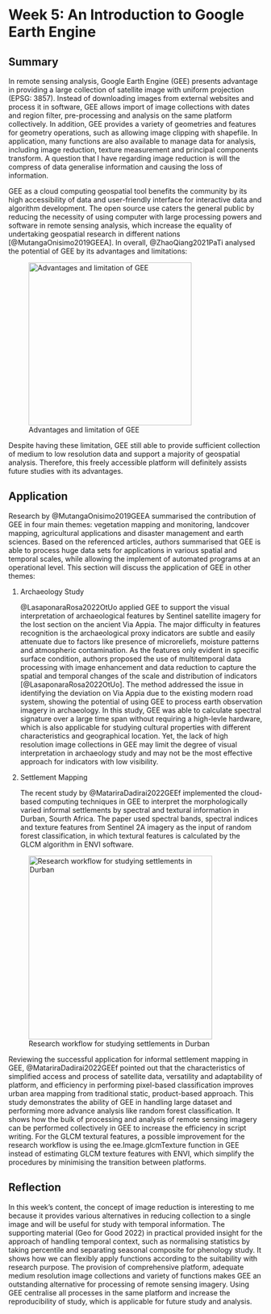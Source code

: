 # Week 5: An Introduction to Google Earth Engine

## Summary

In remote sensing analysis, Google Earth Engine (GEE) presents advantage in providing a large collection of satellite image with uniform projection (EPSG: 3857). Instead of downloading images from external websites and process it in software, GEE allows import of image collections with dates and region filter, pre-processing and analysis on the same platform collectively. In addition, GEE provides a variety of geometries and features for geometry operations, such as allowing image clipping with shapefile. In application, many functions are also available to manage data for analysis, including image reduction, texture measurement and principal components transform. A question that I have regarding image reduction is will the compress of data generalise information and causing the loss of information.

GEE as a cloud computing geospatial tool benefits the community by its high accessibility of data and user-friendly interface for interactive data and algorithm development. The open source use caters the general public by reducing the necessity of using computer with large processing powers and software in remote sensing analysis, which increase the equality of undertaking geospatial research in different nations [@MutangaOnisimo2019GEEA]. In overall, @ZhaoQiang2021PaTi analysed the potential of GEE by its advantages and limitations:

![Advantages and limitation of GEE](img/Capture_8.JPG){fig-align="center" width="323"}

Despite having these limitation, GEE still able to provide sufficient collection of medium to low resolution data and support a majority of geospatial analysis. Therefore, this freely accessible platform will definitely assists future studies with its advantages.

## Application

Research by @MutangaOnisimo2019GEEA summarised the contribution of GEE in four main themes: vegetation mapping and monitoring, landcover mapping, agricultural applications and disaster management and earth sciences. Based on the referenced articles, authors summarised that GEE is able to process huge data sets for applications in various spatial and temporal scales, while allowing the implement of automated programs at an operational level. This section will discuss the application of GEE in other themes:

1.  Archaeology Study

    @LasaponaraRosa2022OtUo applied GEE to support the visual interpretation of archaeological features by Sentinel satellite imagery for the lost section on the ancient Via Appia. The major difficulty in features recognition is the archaeological proxy indicators are subtle and easily attenuate due to factors like presence of microreliefs, moisture patterns and atmospheric contamination. As the features only evident in specific surface condition, authors proposed the use of multitemporal data processing with image enhancement and data reduction to capture the spatial and temporal changes of the scale and distribution of indicators [@LasaponaraRosa2022OtUo]. The method addressed the issue in identifying the deviation on Via Appia due to the existing modern road system, showing the potential of using GEE to process earth observation imagery in archaeology. In this study, GEE was able to calculate spectral signature over a large time span without requiring a high-levle hardware, which is also applicable for studying cultural properties with different characteristics and geographical location. Yet, the lack of high resolution image collections in GEE may limit the degree of visual interpretation in archaeology study and may not be the most effective approach for indicators with low visibility.

2.  Settlement Mapping

    The recent study by @MatariraDadirai2022GEEf implemented the cloud-based computing techniques in GEE to interpret the morphologically varied informal settlements by spectral and textural information in Durban, Sourth Africa. The paper used spectral bands, spectral indices and texture features from Sentinel 2A imagery as the input of random forest classification, in which textural features is calculated by the GLCM algorithm in ENVI software.

![Research workflow for studying settlements in Durban](img/Capture_9.JPG){fig-align="center" width="364"}

Reviewing the successful application for informal settlement mapping in GEE, @MatariraDadirai2022GEEf pointed out that the characteristics of simplified access and process of satellite data, versatility and adaptability of platform, and efficiency in performing pixel-based classification improves urban area mapping from traditional static, product-based approach. This study demonstrates the ability of GEE in handling large dataset and performing more advance analysis like random forest classification. It shows how the bulk of processing and analysis of remote sensing imagery can be performed collectively in GEE to increase the efficiency in script writing. For the GLCM textural features, a possible improvement for the research workflow is using the ee.Image.glcmTexture function in GEE instead of estimating GLCM texture features with ENVI, which simplify the procedures by minimising the transition between platforms.

## Reflection

In this week's content, the concept of image reduction is interesting to me because it provides various alternatives in reducing collection to a single image and will be useful for study with temporal information. The supporting material (Geo for Good 2022) in practical provided insight for the approach of handling temporal context, such as normalising statistics by taking percentile and separating seasonal composite for phenology study. It shows how we can flexibly apply functions according to the suitability with research purpose. The provision of comprehensive platform, adequate medium resolution image collections and variety of functions makes GEE an outstanding alternative for processing of remote sensing imagery. Using GEE centralise all processes in the same platform and increase the reproducibility of study, which is applicable for future study and analysis.
